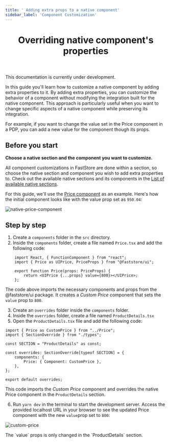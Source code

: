 ```yaml
---
title: ' Adding extra props to a native component'
sidebar_label: 'Component Customization'
---
```



<header>

# Overriding native component's properties

</header>

<Callout type="warning" emoji="⚠️">
This documentation is currently under development.
</Callout>

In this guide you'll learn how to customize a native component by adding extra properties to it.  By adding extra properties, you can customize the behavior of a component without modifying the integration built for the native component. 
This approach is particularly useful when you want to change specific aspects of a native component while preserving its integration. 

For example, if you want to change the value set in the Price component in a PDP, you can add a new value for the component though its props.

## Before you start

**Choose a native section and the component you want to customize.**

All component customizations in FastStore are done within a section, so choose the native section and component you wish to add extra properties to.
Check out the available native sections and its components in the [List of available native sections](/tbd).

For this guide, we'll use the [Price component](/components/atoms/price) as an example. Here's how the initial component looks like with the value prop set as `950.04`:

![native-price-component](https://vtexhelp.vtexassets.com/assets/docs/src/price-component___6f5e46b0ca037bb5e1beff5f67166cf6.png)

## Step by step

1. Create a `components` folder in the `src` directory.
2. Inside the `components` folder, create a file named `Price.tsx` and add the following code:

```tsx
    import React, { FunctionComponent } from "react";
    import { Price as UIPrice, PriceProps } from "@faststore/ui";

    export function Price(props: PriceProps) {
        return <UIPrice {...props} value={800}></UIPrice>;
    };

```
The code above imports the necessary components and props from the @faststore/ui package. It creates a *Custom Price* component that sets the `value` prop to `800`.

3. Create an `overrides` folder inside the `components` folder.
4. Inside the `overrides` folder, create a file named `ProductDetails.tsx`
5. Open the `ProductDetails.tsx` file and add the following code:

```tsx
import { Price as CustomPrice } from "../Price";
import { SectionOverride } from "./types";

const SECTION = "ProductDetails" as const;

const overrides: SectionOverride[typeof SECTION] = {
    components: {
        Price: { Component: CustomPrice },
    },
};

export default overrides;

```

This code imports the *Custom Price* component and overrides the native Price component in the `ProductDetails` section.

6. Run `yarn dev` in the terminal to start the development server. Access the provided localhost URL in your browser to see the updated Price component with the new `value`prop set to `800`:

![custom-price](https://vtexhelp.vtexassets.com/assets/docs/src/custom-price___c203101c038f09191e735fd0d8c1d13e.png)

<Callout type="warning" emoji="⚠️">
 The `value` props is only changed in the `ProductDetails` section.
</Callout>
